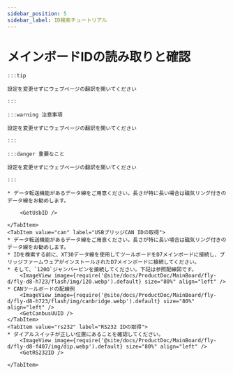 ```yaml
---
sidebar_position: 5
sidebar_label: ID検索チュートリアル
---
```





# メインボードIDの読み取りと確認

    :::tip

    設定を変更せずにウェブページの翻訳を開いてください

    :::

    :::warning 注意事項

    設定を変更せずにウェブページの翻訳を開いてください

    :::

    :::danger 重要なこと

    設定を変更せずにウェブページの翻訳を開いてください

    :::

<Tabs>
    <TabItem value="usb" label="USB IDの取得" default>

    * データ転送機能があるデータ線をご用意ください。長さが特に長い場合は磁気リング付きのデータ線をお勧めします。

        <GetUsbID />

    </TabItem>
    <TabItem value="can" label="USBブリッジCAN IDの取得">
    * データ転送機能があるデータ線をご用意ください。長さが特に長い場合は磁気リング付きのデータ線をお勧めします。
    * IDを検索する前に、XT30データ線を使用してツールボードをD7メインボードに接続し、ブリッジファームウェアがインストールされたD7メインボードに接続してください。
    * そして、`120Ω`ジャンパーピンを接続してください。下記は参照配線図です。
        <ImageView image={require('@site/docs/ProductDoc/MainBoard/fly-d/fly-d8-h723/flash/img/120.webp').default} size="80%" align="left" />
    * CANツールボードの配線例
        <ImageView image={require('@site/docs/ProductDoc/MainBoard/fly-d/fly-d8-h723/flash/img/canbridge.webp').default} size="80%" align="left" />   
        <GetCanbusUUID />
    </TabItem>
    <TabItem value="rs232" label="RS232 IDの取得">
    * ダイアルスイッチが正しい位置にあることを確認してください。
        <ImageView image={require('@site/docs/ProductDoc/MainBoard/fly-d/fly-d8-f407/img/dip.webp').default} size="80%" align="left" />              
        <GetRS232ID />

    </TabItem>
</Tabs>